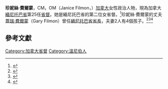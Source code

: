 {{noteTA
|1=zh:緬尼托巴;zh-cn:马尼托巴; zh-hk:緬尼托巴; zh-tw:曼尼托巴;
|2=zh-hk:莊士敦;zh-tw:強斯頓;zh-hant:約翰斯頓;zh-cn:约翰斯顿;
}}
{{Infobox Officeholder
| image               = Janice Filmon.jpg
| honorific-prefix    = 
| name  = 珍妮絲·費爾蒙<br>Janice Filmon
| honorific-suffix    = 
| imagesize           = 
| order               = 
| office              = 第25任[[緬尼托巴省省督|緬尼托巴省省督]]
| term_start          = 2015年6月19日
| term_end            = 
| governor_general    = [[大衛·勞埃德·約翰斯頓|大衛·約翰斯頓]]<br>[[朱莉·帕耶特|朱莉·帕耶特]]<br>[[瑪麗·梅·西蒙|瑪麗·梅·西蒙]]
| premier = [[格雷格·塞利格|格雷格·塞利格]]<br>Brian Pallister<br>Kelvin Goertzen<br>Heather Stefanson
| predecessor         = [[李紹麟|李紹麟]]
| successor           = 
| birth_date          = 
| birth_place         = 
| spouse              = [[蓋瑞·費爾蒙|蓋瑞·費爾蒙]]
| religion            = 
| signature           = 
|}}

'''珍妮絲·費爾蒙'''，CM，OM（Janice Filmon，{{bd|約1943年||}}）[[加拿大|加拿大]]女性政治人物，現為加拿大[[緬尼托巴省|緬尼托巴省]]第25任[[省督_(加拿大)|省督]]。她是緬尼託巴省的第二位女省督。<ref>{{Cite web |url=http://www.mingpaocanada.com/tor/htm/News/20150620/tdf1.htm?m= |title=緬省第二位女總督 |access-date=2016-02-05 |archive-date=2019-06-12 |archive-url=https://web.archive.org/web/20190612200028/http://www.mingpaocanada.com/tor/htm/News/20150620/tdf1.htm?m= |dead-url=no }}</ref>珍妮絲·費爾蒙的丈夫[[蓋瑞·費爾蒙|蓋瑞·費爾蒙]]（Gary Filmon）曾任[[緬尼托巴省省長|緬尼托巴省省長]]，夫妻2人有4個孩子。<ref>{{Cite web |url=http://globalnews.ca/news/1898473/janice-filmon-appointed-manitobas-lieutenant-governor/ |title=存档副本 |accessdate=2016-02-05 |archive-date=2016-01-27 |archive-url=https://web.archive.org/web/20160127125114/http://globalnews.ca/news/1898473/janice-filmon-appointed-manitobas-lieutenant-governor/ |dead-url=no }}</ref><ref>{{Cite web |url=https://books.google.ca/books?id=Z_eSERHkDTYC&pg=PA356&lpg=PA356&dq=Janice+Wainwright+filmon&source=bl&ots=tIdw5gGlHQ&sig=Bon4GwTRTbQby7IL0T-l2iLF5uk&hl=en&sa=X&ei=p5dmVeiSNKmIsQSqjYKoAQ&ved=0CDwQ6AEwBQ#v=onepage&q=Janice%20Wainwright%20filmon&f=false |title=存档副本 |accessdate=2016-02-05 |archive-date=2016-01-21 |archive-url=https://web.archive.org/web/20160121054831/https://books.google.ca/books?id=Z_eSERHkDTYC&pg=PA356&lpg=PA356&dq=Janice+Wainwright+filmon&source=bl&ots=tIdw5gGlHQ&sig=Bon4GwTRTbQby7IL0T-l2iLF5uk&hl=en&sa=X&ei=p5dmVeiSNKmIsQSqjYKoAQ&ved=0CDwQ6AEwBQ#v=onepage&q=Janice%20Wainwright%20filmon&f=false |dead-url=no }}</ref><ref>{{Cite web |url=http://www.mhs.mb.ca/docs/people/filmon_jc.shtml |title=存档副本 |accessdate=2016-02-05 |archive-date=2016-03-04 |archive-url=https://web.archive.org/web/20160304090332/http://www.mhs.mb.ca/docs/people/filmon_jc.shtml |dead-url=no }}</ref>

==參考文獻==
{{reflist}}

{{DEFAULTSORT:Filmon, Janice}}
[[Category:加拿大省督|Category:加拿大省督]]
[[Category:溫尼伯人|Category:溫尼伯人]]